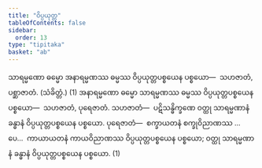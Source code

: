 ```yaml
---
title: "ဝိပ္ပယုတ္တ"
tableOfContents: false
sidebar:
  order: 13
type: "tipitaka"
basket: "ab"
---
```



<DynamicBreadcrumb />

<Division number="40">

<Paragraph number="2401">
သာရမ္မဏော ဓမ္မော အနာရမ္မဏဿ ဓမ္မဿ ဝိပ္ပယုတ္တပစ္စယေန ပစ္စယော—  သဟဇာတံ, ပစ္ဆာဇာတံ. (သံခိတ္တံ.) (1)
</Paragraph>

<Paragraph number="2402">
အနာရမ္မဏော ဓမ္မော သာရမ္မဏဿ ဓမ္မဿ ဝိပ္ပယုတ္တပစ္စယေန ပစ္စယော—  သဟဇာတံ, ပုရေဇာတံ. <Emphasis>သဟဇာတံ</Emphasis>—  ပဋိသန္ဓိက္ခဏေ ဝတ္ထု သာရမ္မဏာနံ ခန္ဓာနံ ဝိပ္ပယုတ္တပစ္စယေန ပစ္စယော. <Emphasis>ပုရေဇာတံ</Emphasis>—  စက္ခာယတနံ စက္ခုဝိညာဏဿ …ပေ…  ကာယာယတနံ ကာယဝိညာဏဿ ဝိပ္ပယုတ္တပစ္စယေန ပစ္စယော; ဝတ္ထု သာရမ္မဏာနံ ခန္ဓာနံ ဝိပ္ပယုတ္တပစ္စယေန ပစ္စယော. (1)
</Paragraph>
</Division>